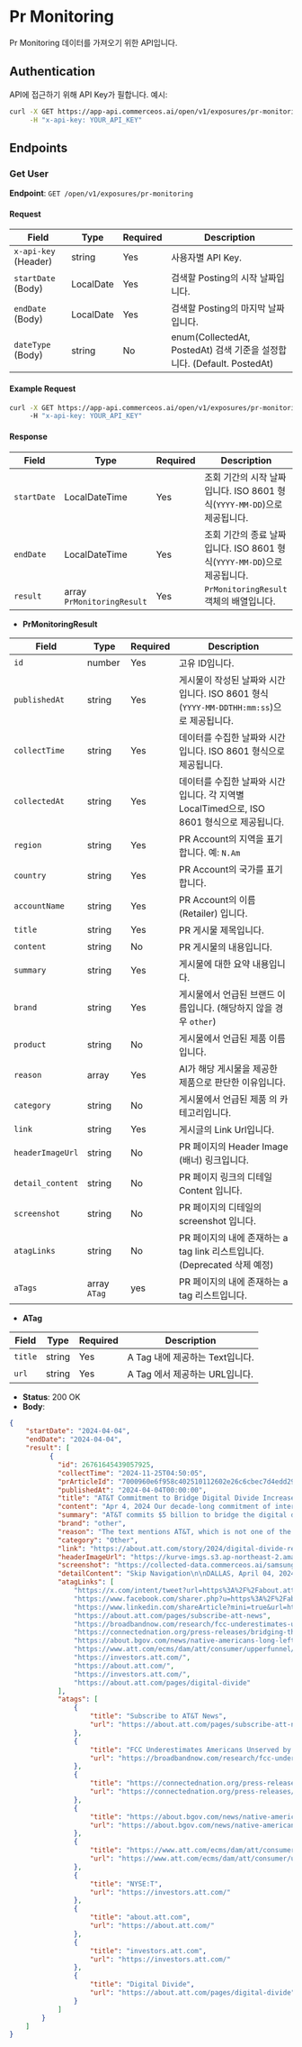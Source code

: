 # Pr Monitoring

Pr Monitoring 데이터를 가져오기 위한 API입니다.


## Authentication

API에 접근하기 위해 API Key가 필합니다. 예시:

```bash
curl -X GET https://app-api.commerceos.ai/open/v1/exposures/pr-monitoring \
     -H "x-api-key: YOUR_API_KEY"
```

## Endpoints

### Get User

**Endpoint**: `GET /open/v1/exposures/pr-monitoring`  

#### Request

| Field                   | Type    | Required | Description                         |
|-------------------------|---------|----------|-------------------------------------|
| `x-api-key` (Header)    | string  | Yes      | 사용자별 API Key.   |
| `startDate` (Body)      | LocalDate  | Yes   | 검색할 Posting의 시작 날짜입니다.              |
| `endDate` (Body)        | LocalDate  | Yes   | 검색할 Posting의 마지막 날짜입니다.             |
| `dateType` (Body)       | string  | No   | enum(CollectedAt, PostedAt) 검색 기준을 설정합니다. (Default. PostedAt)  |

#### Example Request

```bash
curl -X GET https://app-api.commerceos.ai/open/v1/exposures/pr-monitoring?startDate=2024-01-01&endDate=2024-11-27 \
     -H "x-api-key: YOUR_API_KEY"
```

#### Response

| Field      | Type       | Required | Description                                           |
|------------|------------|----------|----------------------------------------------|
| `startDate` | LocalDateTime  | Yes      | 조회 기간의 시작 날짜입니다. ISO 8601 형식(`YYYY-MM-DD`)으로 제공됩니다. |
| `endDate`   | LocalDateTime  | Yes      | 조회 기간의 종료 날짜입니다. ISO 8601 형식(`YYYY-MM-DD`)으로 제공됩니다. |
| `result`    | array `PrMonitoringResult`    | Yes      | `PrMonitoringResult` 객체의 배열입니다.                            |


- **PrMonitoringResult**

| Field         | Type       | Required | Description                                                                                       |
|-------------------|------------|----------|------------------------------------------------------------------------------------------|
| `id`             | number     | Yes      | 고유 ID입니다.                                                                               |
| `publishedAt`    | string     | Yes      | 게시물이 작성된 날짜와 시간입니다. ISO 8601 형식 (`YYYY-MM-DDTHH:mm:ss`)으로 제공됩니다.               |
| `collectTime`    | string     | Yes      | 데이터를 수집한 날짜와 시간입니다. ISO 8601 형식으로 제공됩니다.                                       |
| `collectedAt`    | string     | Yes      | 데이터를 수집한 날짜와 시간입니다. 각 지역별 LocalTimed으로, ISO 8601 형식으로 제공됩니다.        |
| `region`      | string     | Yes      | PR Account의 지역을 표기합니다. 예: `N.Am`                                                                              |
| `country`      | string     | Yes      | PR Account의 국가를 표기합니다.                                                                              |
| `accountName`      | string     | Yes      | PR Account의 이름 (Retailer) 입니다.                                                                              |
| `title`      | string     | Yes      | PR 게시물 제목입니다.                                                                              |
| `content`       | string     | No      | PR 게시물의 내용입니다.                                                                         |
| `summary`         | string     | Yes      | 게시물에 대한 요약 내용입니다.                                                                  |
| `brand`           | string     | Yes      | 게시물에서 언급된 브랜드 이름입니다. (해당하지 않을 경우 `other`)                                     |
| `product`        | string     | No      | 게시물에서 언급된 제품 이름입니다.                                                                |
| `reason`        | array      | Yes       | AI가 해당 게시물을 제공한 제품으로 판단한 이유입니다.                                                 |
| `category`          | string     | No      |   게시물에서 언급된 제품 의 카테고리입니다.                                                      |
| `link`      | string     | Yes      | 게시글의 Link Url입니다.                                                                           |
| `headerImageUrl`         | string     | No      | PR 페이지의 Header Image (배너) 링크입니다.                                             |
| `detail_content`         | string     | No      | PR 페이지 링크의 디테일 Content 입니다.                                            |
| `screenshot`         | string     | No      | PR 페이지의 디테일의 screenshot 입니다.                                              |
| `atagLinks`         | string     | No      | PR 페이지의 내에 존재하는 a tag link 리스트입니다.(Deprecated 삭제 예정)                           |
| `aTags`         | array `ATag`    | yes      | PR 페이지의 내에 존재하는 a tag 리스트입니다.                                         |


- **ATag**  


| Field      | Type       | Required | Description                                           |
|------------|------------|----------|----------------------------------------------|
| `title` | string  | Yes      | A Tag 내에 제공하는 Text입니다. |
| `url`   | string  | Yes      | A Tag 에서 제공하는 URL입니다.  |


- **Status**: 200 OK
- **Body**:

```json
{
    "startDate": "2024-04-04",
    "endDate": "2024-04-04",
    "result": [
          {
            "id": 26761645439057925,
            "collectTime": "2024-11-25T04:50:05",
            "prArticleId": "7000960e6f958c402510112602e26c6cbec7d4edd2937682f239e964a62d4b8c",
            "publishedAt": "2024-04-04T00:00:00",
            "title": "AT&T Commitment to Bridge Digital Divide Increases to $5 Billion",
            "content": "Apr 4, 2024 Our decade-long commitment of internet services and digital literacy resources aims to reach 25 million people to help close the digital divide. ",
            "summary": "AT&T commits $5 billion to bridge the digital divide for 25 million people.",
            "brand": "other",
            "reason": "The text mentions AT&T, which is not one of the specified brands (Samsung, Apple, Google).",
            "category": "Other",
            "link": "https://about.att.com/story/2024/digital-divide-recommitment.html",
            "headerImageUrl": "https://kurve-imgs.s3.ap-northeast-2.amazonaws.com/samsung/pr/2024/11/25/04/att/PC/images/headerImage1.png",
            "screenshot": "https://collected-data.commerceos.ai/samsung/pr_detail/2024/12/16/13/att/PC/7000960e6f958c402510112602e26c6cbec7d4edd2937682f239e964a62d4b8c/images/screenshot.png",
            "detailContent": "Skip Navigation\n\nDALLAS, April 04, 2024\n\nAT&T Commitment to Help Close the Digital Divide Increases to $5 Billion\n\nDecade-long commitment of internet services and digital literacy resources aims to reach 25 million people to help close the digital divide\n\nshare\n \n \n \nDownload assets\nDownload release (PDF)\nSubscribe to AT&T News\n\nKey Takeaways:\n\nAT&T commits an additional $3 billion, for a total of $5 billion since 2021, to narrow the digital divide\nAT&T aims to help 25 million people get and stay connected by 2030\nThe company’s additional $3 billion commitment will address the main barriers to connectivity – affordability and adoption – for those who need it most\n\nWith millions in the United States still lacking internet, isolating them from digital literacy skills and a pathway to economic opportunity, AT&T* announced today it is committing an additional $3 billion by 2030 to help close the digital divide, bringing the company’s total commitment to $5 billion since 2021. This cumulative commitment includes an ambitious goal to help 25 million people get and stay connected to affordable, high-speed internet access throughout this decade. Working to close the digital divide is the linchpin of AT&T’s mission to leave no one behind when it comes to online opportunity. This commitment is a pillar of the work the company does to help build this country’s digital infrastructure.\n\nAccording to a Broadband Now study1, 42 million Americans still don’t have access to wired or fixed wireless broadband connections. And, many who do have access lack the digital skills to take advantage of the economic, health, education and social opportunities it provides. It is AT&T’s mission to help every American connect to greater possibilities by not only expanding access to internet connections, but also addressing affordability and adoption challenges. The company’s additional $3 billion commitment will address the main barriers to connectivity – affordability and adoption – for those who need it most.\n\n“Connectivity is critical for success and prosperity in America today. Whether it’s a first-generation high school graduate applying for college, a veteran accessing telehealth services, or a grandparent connecting with their family thousands of miles away — we want to help unlock greater possibility for the millions of people who remain unconnected,” said AT&T CEO John Stankey. “The pace of innovation and the global economy aren’t waiting on anyone, and we’re committed to bringing connectivity and digital literacy in reach for all Americans.” \n\nSince 2021, nearly 5 million Americans have benefited from our discounted internet service and digital literacy programs.\n\nAT&T continues to expand its network of Connected Learning Centers (CLC) in communities across the country that are equipped with high-speed internet connections and computers supplied by Dell, Inc. Our CLCs provide access to these resources, with 37 centers currently operating with support from local non-profit organizations across fifteen states.\n\nAT&T CLCs, such as the Salvadoran American Leadership and Educational Fund (SALEF) in Los Angeles, provide not only internet connections and computers but also the skills and training needed to help people safely navigate the online world. CLC’s serve kids, college students, adults and seniors with curriculum that teaches basic techniques for using email and search engines. Additionally, CLCs provide mentorship programs and customized instruction for those who need help accomplishing specific tasks online, such as paying bills, applying for jobs and submitting college applications.\n\n“Coming to SALEF and utilizing their Connected Learning Center has allowed me to pursue U.S. citizenship,” said Leslie Gutierrez, who is originally from Honduras. \"Without the computers and internet access within the CLC, I wouldn’t have been able to gather information as quickly or complete this process as efficiently as I did. The SALEF CLC allowed me to confidently pursue my path to citizenship, and for that I am incredibly grateful.”\n\n“As a high school senior, I’m faced with a lot of big decisions concerning what comes after graduation,” said Gia Marie Duarte, student at Fairfax High School in Los Angeles. \"Coming to SALEF made the process of figuring out my path forward a lot less daunting, as I was able to utilize the CLC to research and apply to colleges and universities. Thanks to the SALEF CLC, I have a lot to look forward to in my future.”\n\nIn addition to AT&T Connected Learning Center growth and impact, communities have seen:\n\nMore than $123 million in charitable contributions given to non-profit organizations that are on the frontlines of addressing the digital divide\n360,000 students reached through The Achievery, AT&T’s free digital learning platform in collaboration with after-school program organizations\n288,000 adults educated through digital literacy resources, courses and workshops in collaboration with Public Library Association, National PTA and other collaborators.\n245,000 laptops, devices or internet connection donations\n\nWhether it is online safety curriculum or teaching people how to manage online transactions – seniors, students and others are exploring new worlds and feeding curiosities.\n\nIncreasing Coverage Throughout America’s Tribal Lands\n\nMore than a third of Tribal lands lack broadband connectivity2, and more than 18% of indigenous people have no internet access at all3.\n\nSince 2021, more citizens on American Tribal lands can access education programs and healthcare resources virtually, explore new job opportunities and stay current on the latest news from home. AT&T has expanded network coverage on Tribal lands by more than 40% and have opened AT&T Connected Learning Centers on the Rincon and Pinoleville Pomo Nation reservations in California and the Cherokee Nation Tribal land in Oklahoma.\n\n“The Rincon Tribe is committed to closing the digital divide within our reservation,” stated Bo Mazzetti, Chairman of the Rincon Tribe. “With the help and support of AT&T, we have built a computer resource lab for our tribal youth, seniors and residents that has already improved the lives of many through student activities and workforce development. It is our continued goal to help advance our people through technology and bring access to educational services to our community. We look forward to other tribes evolving like we have had the opportunity to do.”\n\nOur additional $3B commitment will address the main barriers to connectivity – access, affordability and adoption – for those who need it most.\n\nConnectivity Services: As the Federal Government’s Affordable Connectivity Program winds down later this spring – absent additional funding from Congress, AT&T will continue to offer our Access from AT&T service. Access makes the internet more affordable for customers by providing qualifying households with high-speed internet for $30 per month. This service includes Wi-Fi at no additional charge and does not include deposit fees. The company will expand connectivity offers to include AT&T Prepaid, Cricket and other connectivity solutions as they become available.\n\nAt the same time, AT&T will continue to advocate that policymakers renew funding for the Affordable Connectivity Program and find a long-term solution to support families most in need. People affected by the digital divide need policies in place to help stimulate the private investment needed to create more affordable, high-speed internet access.\n\nEducation Offers: AT&T continues to offer discounted wireless solutions to more than 135,000 public and private K-12 schools, colleges, and universities.\n\nPublic-Private Partnerships: For those areas hardest to reach with connectivity, public-private partnerships remain key to closing the gaps that still exist around the country. In the last three years, the federal government has provided unprecedented funding for broadband infrastructure, access and connectivity. Since 2021, AT&T has won competitive bids for funding to deploy more high-speed fiber broadband in 12 states including California, Louisiana and Texas. States also are gearing up to receive more than $42 billion in federal funds for building networks as part of the Broadband Equity, Accessibility and Deployment (BEAD) program. We’re looking forward to taking part in BEAD funding opportunities and helping to close the country’s remaining broadband gap.\n\nBest-in-class 5G and fiber networks: With Fiber and 5G, we’ve aggressively expanded our coverage; increasing capacity, and strengthening network resiliency. Simply put, AT&T remains focused on becoming the best and most expansive network in America.\n\nAT&T has the best global coverage of any U.S. wireless provider4 and the largest wireless network covering 99%5 of Americans, with 5G coverage reaching 295 million people in more than 24,500 cities and towns in the U.S., including more than 210 million people with 5G+.\n\n1 FCC Underestimates Americans Unserved by Broadband Internet by 50% - BroadbandNow.com\n\n2 https://connectednation.org/press-releases/bridging-the-digital-divide-on-tribal-lands\n\n3 https://about.bgov.com/news/native-americans-long-left-out-from-broadband-push-for-equity/#:~:text=As%20a%20group%2C%20Native%20Americans,people%20in%20non%2Dtribal%20areas\n\n4 Based on destination coverage in select countries: https://www.att.com/ecms/dam/att/consumer/upperfunnel/2018/pdf/International-Travel-Guide.pdf\n\n \nView more\n\nRead more Digital Divide news\n\nAT&T Launches Internet Backup for Consumers\n\nLearn how AT&T Fiber and wireless customers can stay connected during a fiber network disruption at no extra cost.\n\nRead More\nAT&T Fiber Now Available in More Central Florida Communities\n\nAT&T continues to expand its footprint with AT&T Fiber now available to more than 28,000 residential locations in the Orlando area.\n\nRead More\nAT&T Unwraps Holiday Deals for Everyone this Season\n\nHoliday savings on Samsung, Google, AT&T Fiber, and more start now with early deals and triple bundle offers.\n\nRead More\nPrivacy Notice Terms of Use Accessibility Contact Us Shop Subscribe to AT&T News Your Privacy Choices\n\n© 2024 AT&T Intellectual Property. All rights reserved.",
            "atagLinks": [
                "https://x.com/intent/tweet?url=https%3A%2F%2Fabout.att.com%2Fstory%2F2024%2Fdigital-divide-recommitment.html&text=AT%26T%20Commitment%20to%20Bridge%20Digital%20Divide%20Increases%20to%20%245%20Billion%20-",
                "https://www.facebook.com/sharer.php?u=https%3A%2F%2Fabout.att.com%2Fstory%2F2024%2Fdigital-divide-recommitment.html",
                "https://www.linkedin.com/shareArticle?mini=true&url=https%3A%2F%2Fabout.att.com%2Fstory%2F2024%2Fdigital-divide-recommitment.html&title=AT%26T%20Commitment%20to%20Bridge%20Digital%20Divide%20Increases%20to%20%245%20Billion",
                "https://about.att.com/pages/subscribe-att-news",
                "https://broadbandnow.com/research/fcc-underestimates-unserved-by-50-percent",
                "https://connectednation.org/press-releases/bridging-the-digital-divide-on-tribal-lands",
                "https://about.bgov.com/news/native-americans-long-left-out-from-broadband-push-for-equity/#:~:text=As%20a%20group%2C%20Native%20Americans",
                "https://www.att.com/ecms/dam/att/consumer/upperfunnel/2018/pdf/International-Travel-Guide.pdf",
                "https://investors.att.com/",
                "https://about.att.com/",
                "https://investors.att.com/",
                "https://about.att.com/pages/digital-divide"
            ],
            "atags": [
                {
                    "title": "Subscribe to AT&T News",
                    "url": "https://about.att.com/pages/subscribe-att-news"
                },
                {
                    "title": "FCC Underestimates Americans Unserved by Broadband Internet by 50% - BroadbandNow.com",
                    "url": "https://broadbandnow.com/research/fcc-underestimates-unserved-by-50-percent"
                },
                {
                    "title": "https://connectednation.org/press-releases/bridging-the-digital-divide-on-tribal-lands",
                    "url": "https://connectednation.org/press-releases/bridging-the-digital-divide-on-tribal-lands"
                },
                {
                    "title": "https://about.bgov.com/news/native-americans-long-left-out-from-broadband-push-for-equity/#:~:text=As%20a%20group%2C%20Native%20Americans,people%20in%20non%2Dtribal%20areas",
                    "url": "https://about.bgov.com/news/native-americans-long-left-out-from-broadband-push-for-equity/#:~:text=As%20a%20group%2C%20Native%20Americans,people%20in%20non%2Dtribal%20areas"
                },
                {
                    "title": "https://www.att.com/ecms/dam/att/consumer/upperfunnel/2018/pdf/International-Travel-Guide.pdf",
                    "url": "https://www.att.com/ecms/dam/att/consumer/upperfunnel/2018/pdf/International-Travel-Guide.pdf"
                },
                {
                    "title": "NYSE:T",
                    "url": "https://investors.att.com/"
                },
                {
                    "title": "about.att.com",
                    "url": "https://about.att.com/"
                },
                {
                    "title": "investors.att.com",
                    "url": "https://investors.att.com/"
                },
                {
                    "title": "Digital Divide",
                    "url": "https://about.att.com/pages/digital-divide"
                }
            ]
        }
    ]
}
```
